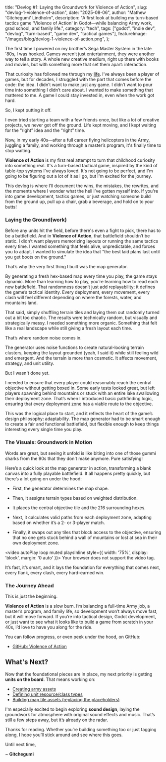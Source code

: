   title: "Devlog #1: Laying the Groundwork for Violence of Action",
  slug: "devlog-1-violence-of-action",
  date: "2025-08-06",
  author: "Mathew 'Gitchegumi' Lindholm",
  description: "A first look at building my turn-based tactics game 'Violence of Action' in Godot—while balancing Army work, grad school, and family life.",
  category: "tech",
  tags: ["godot", "indie dev", "devlog", "turn-based", "game dev", "tactical games"],
  featureImage: "/images/blog/devlog-1-violence-of-action.png",
};

The first time I powered on my brother’s Sega Master System in the late '80s, I was hooked. Games weren’t just entertainment, they were another way to tell a story. A whole new creative medium, right up there with books and movies, but with something more that set them apart: interaction.

That curiosity has followed me through my [life](/life/still-figureing-it-out.mdx). I’ve always been a player of games, but for decades, I struggled with the part that comes before the code: the idea. I didn’t want to make just any game. I didn’t want to pour time into something I didn’t care about. I wanted to make something that mattered to me. A game I could stay invested in, even when the work got hard.

So, I kept putting it off.

I even tried starting a team with a few friends once, but like a lot of creative projects, we never got off the ground. Life kept moving, and I kept waiting for the “right” idea and the “right” time.

Now, in my early 40s—after a full career flying helicopters in the Army, juggling a family, and working through a master’s program, it's finally time to stop waiting. 

**Violence of Action** is my first real attempt to turn that childhood curiosity into something real. It's a turn-based tactical game, inspired by the kind of table-top systems I've always loved. It's not going to be perfect, and I'm going to be figuring out a lot of it as I go, but I'm excited for the journey.

This devlog is where I’ll document the wins, the mistakes, the rewrites, and the moments where I wonder what the hell I’ve gotten myself into. If you're into game development, tactics games, or just watching someone build from the ground up, pull up a chair, grab a beverage, and hold on to your butts!

### Laying the Ground(work)

Before any units hit the field, before there's even a fight to pick, there has to be a battlefield. And in **Violence of Action**, that battlefield shouldn’t be static. I didn’t want players memorizing layouts or running the same tactics every time. I wanted something that feels alive, unpredictable, and forces you to adapt. I wanted to simulate the idea that "the best laid plans last until you get boots on the ground."

That’s why the very first thing I built was the map generator.

By generating a fresh hex-based map every time you play, the game stays dynamic. More than learning how to play, you’re learning how to read each new battlefield. That randomness doesn’t just add replayability; it defines the game’s tactical identity. Every deployment, every movement, every clash will feel different depending on where the forests, water, and mountains land.

That said, simply shuffling terrain tiles and laying them out randomly turned out a bit too chaotic. The results were technically random, but visually and strategically messy. I needed something more organic. Something that felt like a real landscape while still giving a fresh layout each time.

That’s where random noise comes in.

The generator uses noise functions to create natural-looking terrain clusters, keeping the layout grounded (yeah, I said it) while still feeling wild and emergent. And the terrain is more than cosmetic. It affects movement, strategy, and unit utility.

But I wasn't done yet. 

I needed to ensure that every player could reasonably reach the central objective without getting boxed in. Some early tests looked great, but left players spawning behind mountains or stuck with an entire lake swallowing their deployment zone. That’s when I introduced basic pathfinding logic, ensuring that every deployment zone has a viable route to the objective.

This was the logical place to start, and it reflects the heart of the game’s design philosophy: adaptability. The map generator had to be smart enough to create a fair and functional battlefield, but flexible enough to keep things interesting every single time you play.

### The Visuals: Groundwork in Motion

Words are great, but seeing it unfold is like biting into one of those gummi sharks from the 90s that they don't make anymore. Pure satisfying!

Here’s a quick look at the map generator in action, transforming a blank canvas into a fully playable battlefield. It all happens pretty quickly, but there’s a lot going on under the hood:

- First, the generator determines the map shape.

- Then, it assigns terrain types based on weighted distribution.

- It places the central objective tile and the 216 surrounding hexes.

- Next, it calculates valid paths from each deployment zone, adapting based on whether it’s a 2- or 3-player match.

- Finally, it swaps out any tiles that block access to the objective, ensuring that no one gets stuck behind a wall of mountains or lost at sea in their own deployment zone.

<video autoPlay loop muted playsInline style={{ width: '75%', display: 'block', margin: '0 auto' }}>
  <source src="/webm-files/map-generation.webm" type="video/webm" />
  Your browser does not support the video tag.
</video>

It’s fast, it’s smart, and it lays the foundation for everything that comes next, every flank, every clash, every hard-earned win.

### The Journey Ahead

This is just the beginning.

**Violence of Action** is a slow burn. I’m balancing a full-time Army job, a master’s program, and family life, so development won’t always move fast, but it will move forward. If you’re into tactical design, Godot development, or just want to see what it looks like to build a game from scratch in your 40s, I’d love to have you along for the ride.

You can follow progress, or even peek under the hood, on GitHub:

- [GitHub: Violence of Action](https://github.com/Gitchegumi/Violence-of-Action)

## What's Next?

Now that the foundational pieces are in place, my next priority is getting **units on the board**. That means working on:

- [Creating army assets](https://github.com/Gitchegumi/Violence-of-Action/issues/30)
- [Defining unit resource/class types](https://github.com/Gitchegumi/Violence-of-Action/issues/27)
- [Building map tile assets (replacing the placeholders)](https://github.com/Gitchegumi/Violence-of-Action/issues/31)

I'm especially excited to begin exploring **sound design**, laying the groundwork for atmosphere with original sound effects and music. That’s still a few steps away, but it’s already on the radar.

Thanks for reading. Whether you’re building something too or just tagging along, I hope you’ll stick around and see where this goes.

Until next time,

~ **Gitchegumi**
